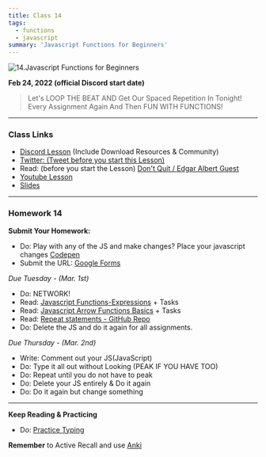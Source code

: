 ```yaml
---
title: Class 14
tags:
  - functions
  - javascript
summary: 'Javascript Functions for Beginners'
---
```


![14.Javascript Functions for Beginners](https://cdn.hashnode.com/res/hashnode/image/upload/v1676629570501/gABttmh4C.png?auto=compress)

**Feb 24, 2022 (official Discord start date)**

> Let's LOOP THE BEAT AND Get Our Spaced Repetition In Tonight! <br /> Every Assignment Again And Then FUN WITH FUNCTIONS!

<hr />

### Class Links

- [Discord Lesson](https://discord.com/channels/735923219315425401/738891289071714388/946534798111944744) (Include Download Resources & Community)
- [Twitter: (Tweet before you start this Lesson)](https://twitter.com/leonnoel/status/1496975838327107591)
- Read: (before you start the Lesson) [Don't Quit / Edgar Albert Guest](http://poemsspeak.blogspot.com/2016/12/poetry-speaks.html)
- [Youtube Lesson](https://www.youtube.com/watch?v=cBWUvTZPeKw)
- [Slides](https://slides.com/leonnoel/100devs2-javascript-more-basics-again)

<hr />

### Homework 14

**Submit Your Homework:**

- Do: Play with any of the JS and make changes? Place your javascript changes [Codepen](https://codepen.io)
- Submit the URL: [Google Forms](https://forms.gle/G7LhHnyTA7zYq7UV6)

_Due Tuesday - (Mar. 1st)_

- Do: NETWORK!
- Read: [Javascript Functions-Expressions](https://javascript.info/function-expressions) + Tasks
- Read: [Javascript Arrow Functions Basics](https://javascript.info/arrow-functions-basics) + Tasks
- Read: [Repeat statements - GitHub Repo](https://github.com/thejsway/thejsway/blob/master/manuscript/chapter04.md)
- Do: Delete the JS and do it again for all assignments.

_Due Thursday - (Mar. 2nd)_

- Write: Comment out your JS(JavaScript)
- Do: Type it all out without Looking (PEAK IF YOU HAVE TOO)
- Do: Repeat until you do not have to peak
- Do: Delete your JS entirely & Do it again
- Do: Do it again but change something

<hr />

**Keep Reading & Practicing**

- Do: [Practice Typing](https://www.keybr.com/)

**Remember** to Active Recall and use [Anki](https://apps.ankiweb.net/)
